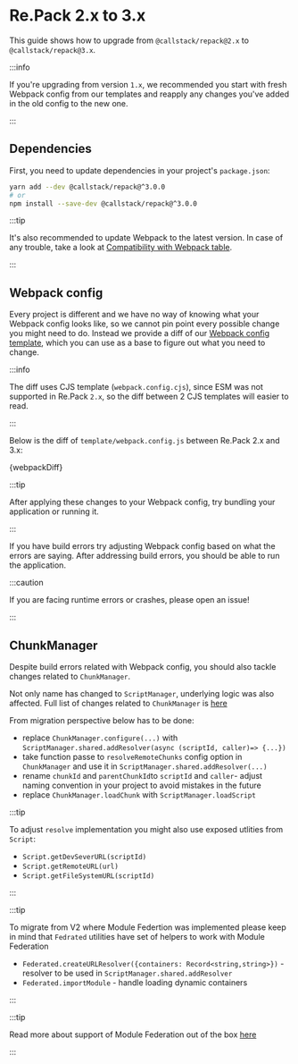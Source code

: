 # Re.Pack 2.x to 3.x

This guide shows how to upgrade from `@callstack/repack@2.x` to `@callstack/repack@3.x`.

:::info

If you're upgrading from version `1.x`, we recommended you start with fresh Webpack config from our templates and reapply any changes you've added in the old config to the new one.

:::

## Dependencies

First, you need to update dependencies in your project's `package.json`:

```bash
yarn add --dev @callstack/repack@^3.0.0
# or
npm install --save-dev @callstack/repack@^3.0.0
```

:::tip

It's also recommended to update Webpack to the latest version. In case of any trouble, take a look at [Compatibility with Webpack table](../getting-started#compatibility-with-webpack).

:::

## Webpack config

Every project is different and we have no way of knowing what your Webpack config looks like, so we cannot
pin point every possible change you might need to do. Instead we provide a diff of our
[Webpack config template](https://github.com/callstack/repack/blob/main/templates/webpack.config.cjs),
which you can use as a base to figure out what you need to change.

:::info

The diff uses CJS template (`webpack.config.cjs`), since ESM was not supported in Re.Pack `2.x`,
so the diff between 2 CJS templates will easier to read.

:::

Below is the diff of `template/webpack.config.js` between Re.Pack 2.x and 3.x:


<CodeBlock language="diff">{webpackDiff}</CodeBlock>

:::tip

After applying these changes to your Webpack config, try bundling your application or running it.

:::

If you have build errors try adjusting Webpack config based on what the errors are saying. After addressing build errors, you should be able to run the application.

:::caution

If you are facing runtime errors or crashes, please open an issue!

:::

## ChunkManager

Despite build errors related with Webpack config, you should also tackle changes related to `ChunkManager`.

Not only name has changed to `ScriptManager`, underlying logic was also affected. Full list of changes related to `ChunkManager` is [here](https://github.com/callstack/repack/blob/v3/packages/repack/CHANGELOG.md#300-next0)

From migration perspective below has to be done:
- replace `ChunkManager.configure(...)` with `ScriptManager.shared.addResolver(async (scriptId, caller)=> {...})`
- take function passe to `resolveRemoteChunks` config option in `ChunkManager` and use it in `ScriptManager.shared.addResolver(...)`
- rename `chunkId` and `parentChunkId`to `scriptId` and `caller`- adjust naming convention in your project to avoid mistakes in the future
- replace `ChunkManager.loadChunk` with `ScriptManager.loadScript`

:::tip

To adjust `resolve` implementation you might also use exposed utlities from `Script`:
- `Script.getDevSeverURL(scriptId)`
- `Script.getRemoteURL(url)`
- `Script.getFileSystemURL(scriptId)`

:::

:::tip

To migrate from V2 where Module Federtion was implemented please keep in mind that `Fedrated` utilities have set of helpers to work with Module Federation
- `Federated.createURLResolver({containers: Record<string,string>})` - resolver to be used in `ScriptManager.shared.addResolver`
- `Federated.importModule` - handle loading dynamic containers

:::

:::tip

Read more about support of Module Federation out of the box [here](../module-federation.md)

:::